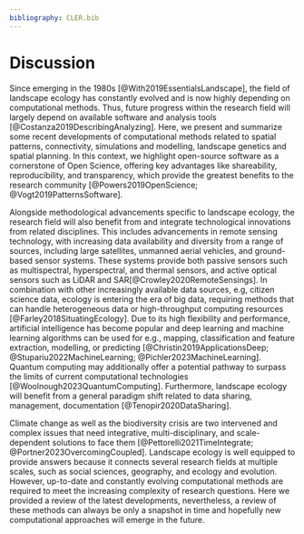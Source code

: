 ```yaml
---
bibliography: CLER.bib
---
```


<!-- Person responsible: Hesselbarth -->

# Discussion {#sec-disc}

Since emerging in the 1980s [@With2019EssentialsLandscape], the field of landscape ecology has constantly evolved and is now highly depending on computational methods.
Thus, future progress within the research field will largely depend on available software and analysis tools [@Costanza2019DescribingAnalyzing].
Here, we present and summarize some recent developments of computational methods related to spatial patterns, connectivity, simulations and modelling, landscape genetics and spatial planning.
In this context, we highlight open-source software as a cornerstone of Open Science, offering key advantages like shareability, reproducibility, and transparency, which provide the greatest benefits to the research community [@Powers2019OpenScience; @Vogt2019PatternsSoftware].

Alongside methodological advancements specific to landscape ecology, the research field will also benefit from and integrate technological innovations from related disciplines.
This includes advancements in remote sensing technology, with increasing data availability and diversity from a range of sources, including large satellites, unmanned aerial vehicles, and ground-based sensor systems.
These systems provide both passive sensors such as multispectral, hyperspectral, and thermal sensors, and active optical sensors such as LiDAR and SAR[@Crowley2020RemoteSensings].
In combination with other increasingly available data sources, e.g, citizen science data, ecology is entering the era of big data, requiring methods that can handle heterogeneous data or high-throughput computing resources [@Farley2018SituatingEcology].
Due to its high flexibility and performance, artificial intelligence has become popular and deep learning and machine learning algorithms can be used for e.g., mapping, classification and feature extraction, modelling, or predicting [@Christin2019ApplicationsDeep; @Stupariu2022MachineLearning; @Pichler2023MachineLearning].
Quantum computing may additionally offer a potential pathway to surpass the limits of current computational technologies [@Woolnough2023QuantumComputing].
Furthermore, landscape ecology will benefit from a general paradigm shift related to data sharing, management, documentation [@Tenopir2020DataSharing].

Climate change as well as the biodiversity crisis are two intervened and complex issues that need integrative, multi-disciplinary, and scale-dependent solutions to face them [@Pettorelli2021TimeIntegrate; @Portner2023OvercomingCoupled].
Landscape ecology is well equipped to provide answers because it connects several research fields at multiple scales, such as social sciences, geography, and ecology and evolution.
However, up-to-date and constantly evolving computational methods are required to meet the increasing complexity of research questions.
Here we provided a review of the latest developments, nevertheless, a review of these methods can always be only a snapshot in time and hopefully new computational approaches will emerge in the future.
